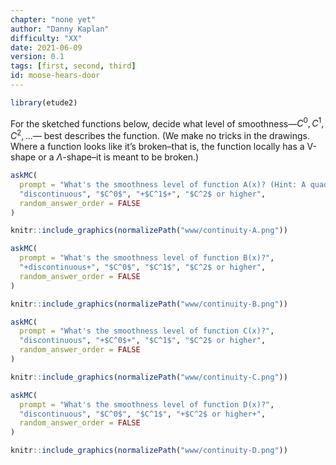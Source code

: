```yaml
---
chapter: "none yet"
author: "Danny Kaplan"
difficulty: "XX"
date: 2021-06-09 
version: 0.1
tags: [first, second, third]
id: moose-hears-door
---
```


```r
library(etude2)
```


For the sketched functions below, decide what level of smoothness---$C^0, C^1, C^2, ...$--- best describes the function. (We make no tricks in the drawings. Where a function looks like it's broken--that is, the function locally has a V-shape or  a $\Lambda$-shape--it is meant to be broken.)




```r
askMC(
  prompt = "What's the smoothness level of function A(x)? (Hint: A quadratic function has a first derivative that changes with x  but a second derivative that is constant for all x.)",
  "discontinuous", "$C^0$", "+$C^1$+", "$C^2$ or higher",
  random_answer_order = FALSE
)
```

```r
knitr::include_graphics(normalizePath("www/continuity-A.png"))
```
```r
askMC(
  prompt = "What's the smoothness level of function B(x)?",
  "+discontinuous+", "$C^0$", "$C^1$", "$C^2$ or higher",
  random_answer_order = FALSE
)
```

```r
knitr::include_graphics(normalizePath("www/continuity-B.png"))
```

```r
askMC(
  prompt = "What's the smoothness level of function C(x)?",
  "discontinuous", "+$C^0$+", "$C^1$", "$C^2$ or higher",
  random_answer_order = FALSE
)
```

```r
knitr::include_graphics(normalizePath("www/continuity-C.png"))
```

```r
askMC(
  prompt = "What's the smoothness level of function D(x)?",
  "discontinuous", "$C^0$", "$C^1$", "+$C^2$ or higher+",
  random_answer_order = FALSE
)
```

```r
knitr::include_graphics(normalizePath("www/continuity-D.png"))
```



